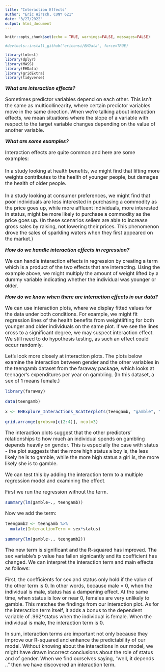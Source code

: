 ```yaml
---
title: "Interaction Effects"
author: "Eric Hirsch, CUNY 621"
date: "3/27/2022"
output: html_document
---
```


```r
knitr::opts_chunk$set(echo = TRUE, warnings=FALSE, messages=FALSE)

#devtools::install_github("ericonsi/EHData", force=TRUE)

library(lmtest)
library(dplyr)
library(MASS)
library(EHData)
library(gridExtra)
library(tidyverse)


```

<font size=3>

*__What are interaction effects?__*

Sometimes predictor variables depend on each other. This isn’t the same as multicollinearity, where certain predictor variables move in the same direction. When we’re talking about interaction effects, we mean situations where the slope of a variable with respect to the target variable changes depending on the value of another variable.

*__What are some examples?__*

Interaction effects are quite common and here are some examples:
\
\
In a study looking at health benefits, we might find that lifting more weights contributes to the health of younger people, but damages the health of older people.
\
\
In a study looking at consumer preferences, we might find that poor individuals are less interested in purchasing a commodity as the price goes up, while more affluent individuals, more interested in status, might be more likely to purchase a commodity as the price goes up.  (In these scenarios sellers are able to increase gross sales by raising, not lowering their prices.  This phenomenon drove the sales of sparkling waters when they first appeared on the market.)

*__How do we handle interaction effects in regression?__*

We can handle interaction effects in regression by creating a term which is a product of the two effects that are interacting. Using the example above, we might multiply the amount of weight lifted by a dummy variable indicating whether the individual was younger or older.

*__How do we know when there are interaction effects in our data?__*

We can use interaction plots, where we display fitted values for the data under both conditions. For example, we might fit regression lines of the health benefits from weightlifting for both younger and older individuals on the same plot. If we see the lines cross to a significant degree, we may suspect interaction effect. We still need to do hypothesis testing, as such an effect could occur randomly.<font>

Let's look more closely at interaction plots.  The plots below examine the interaction between gender and the other variables in the teengamb dataset from the faraway package, which looks at teenager's expenditures per year on gambling. (In this dataset, a sex of 1 means female.)


```r

library(faraway)

data(teengamb)

x <- EHExplore_Interactions_Scatterplots(teengamb, "gamble", "sex")

```
```r
grid.arrange(grobs=x[c(2:4)], ncol=3)

```

The interaction plots suggest that the other predictors' relationships to how much an individual spends on gambling depends heavily on gender.  This is especially the case with status - the plot suggests that the more high status a boy is, the less likely he is to gamble, while the more high status a girl is, the more likely she is to gamble.

We can test this by adding the interaction term to a multiple regression model and examining the effect.

First we run the regression without the term.

```r

summary(lm(gamble~., teengamb))

```

Now we add the term:

```r
teengamb2 <- teengamb %>%
  mutate(InteractionTerm = sex*status)

summary(lm(gamble~., teengamb2))
```

The new term is significant and the R-squared has improved. The sex variable's p value has fallen signicantly and its coefficient has changed.  We can interpret the interaction term and main effects as follows:

First, the coefficients for sex and status only hold if the value of the other term is 0.  In other words, because male = 0, when the individual is male, status has a dampening effect. At the same time, when status is low or near 0, females are very unlikely to gamble.  This matches the findings from our interaction plot. As for the interaction term itself, it adds a bonus to the dependent variable of .992*status when the individual is female.  When the individual is male, the interaction term is 0.  

In sum, interaction terms are important not only because they improve our R-squared and enhance the predictability of our model.  Without knowing about the interactions in our model, we might have drawn incorrect conclusions about the role of status and of gender.  When we find ourselves saying, "well, it depends .." then we have discovered an interaction term.